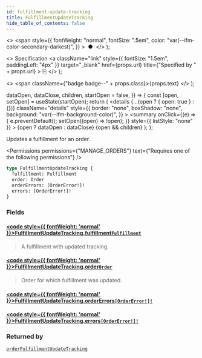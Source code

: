 ```yaml
---
id: fulfillment-update-tracking
title: FulfillmentUpdateTracking
hide_table_of_contents: false
---
```


  <>
    <span
      style={{
        fontWeight: "normal",
        fontSize: ".5em",
        color: "var(--ifm-color-secondary-darkest)",
      }}
    >
      &nbsp;●&nbsp;
    </span>
  </>
);

  <>
    Specification
    <a
      className="link"
      style={{ fontSize: "1.5em", paddingLeft: "4px" }}
      target="\_blank"
      href={props.url}
      title={"Specified by " + props.url}
    >
      ⎘
    </a>
  </>
);

  <>
    <span className={"badge badge--" + props.class}>{props.text}</span>
  </>
);


  dataOpen,
  dataClose,
  children,
  startOpen = false,
}) => {
  const [open, setOpen] = useState(startOpen);
  return (
    <details
      {...(open ? { open: true } : {})}
      className="details"
      style={{
        border: "none",
        boxShadow: "none",
        background: "var(--ifm-background-color)",
      }}
    >
      <summary
        onClick={(e) => {
          e.preventDefault();
          setOpen((open) => !open);
        }}
        style={{ listStyle: "none" }}
      >
        {open ? dataOpen : dataClose}
      </summary>
      {open && children}
    </details>
  );
};

Updates a fulfillment for an order.

<Permissions
  permissions={"MANAGE_ORDERS"}
  text={"Requires one of the following permissions"}
/>

```graphql
type FulfillmentUpdateTracking {
  fulfillment: Fulfillment
  order: Order
  orderErrors: [OrderError!]!
  errors: [OrderError!]!
}
```

### Fields

#### [<code style={{ fontWeight: 'normal' }}>FulfillmentUpdateTracking.<b>fulfillment</b></code>](#)<Bullet />[`Fulfillment`](../../../api-reference/orders/objects/fulfillment) <Badge class="secondary" text="object"/>

> A fulfillment with updated tracking.

#### [<code style={{ fontWeight: 'normal' }}>FulfillmentUpdateTracking.<b>order</b></code>](#)<Bullet />[`Order`](../../../api-reference/orders/objects/order) <Badge class="secondary" text="object"/>

> Order for which fulfillment was updated.

#### [<code style={{ fontWeight: 'normal' }}>FulfillmentUpdateTracking.<b>orderErrors</b></code>](#)<Bullet />[`[OrderError!]!`](../../../api-reference/orders/objects/order-error) <Badge class="secondary" text="deprecated"/> <Badge class="secondary" text="non-null"/> <Badge class="secondary" text="object"/>

> <Badge
>   class="warning"
>   text="DEPRECATED: This field will be removed in Saleor 4.0. Use `errors` field instead."
> />

#### [<code style={{ fontWeight: 'normal' }}>FulfillmentUpdateTracking.<b>errors</b></code>](#)<Bullet />[`[OrderError!]!`](../../../api-reference/orders/objects/order-error) <Badge class="secondary" text="non-null"/> <Badge class="secondary" text="object"/>

>

### Returned by

[`orderFulfillmentUpdateTracking`](../../../api-reference/orders/mutations/order-fulfillment-update-tracking) <Badge class="secondary" text="mutation"/>

